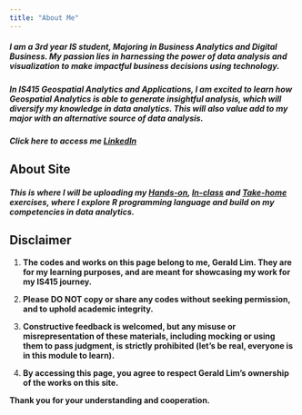 ```yaml
---
title: "About Me"
---
```


##### I am a 3rd year IS student, Majoring in Business Analytics and Digital Business. My passion lies in harnessing the power of data analysis and visualization to make impactful business decisions using technology.

##### In IS415 Geospatial Analytics and Applications, I am excited to learn how Geospatial Analytics is able to generate insightful analysis, which will diversify my knowledge in data analytics. This will also value add to my major with an alternative source of data analysis.

##### Click here to access me [LinkedIn](www.linkedin.com/in/geraldlimjw)

## About Site

##### This is where I will be uploading my [Hands-on]{.underline}, [In-class]{.underline} and [Take-home]{.underline} exercises, where I explore R programming language and build on my competencies in data analytics.

## Disclaimer

1.  **The codes and works on this page belong to me, Gerald Lim. They are for my learning purposes, and are meant for showcasing my work for my IS415 journey.**

2.  **Please DO NOT copy or share any codes without seeking permission, and to uphold academic integrity.**

3.  **Constructive feedback is welcomed, but any misuse or misrepresentation of these materials, including mocking or using them to pass judgment, is strictly prohibited (let's be real, everyone is in this module to learn).**

4.  **By accessing this page, you agree to respect Gerald Lim's ownership of the works on this site.**

**Thank you for your understanding and cooperation.**
